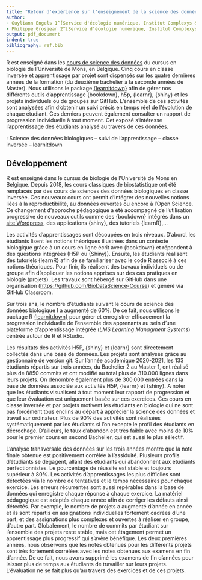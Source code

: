 ```yaml
---
title: "Retour d'expérience sur l'enseignement de la science des données biologiques en classe inversée"
author:
- Guyliann Engels 1^[Service d'écologie numérique, Institut Complexys & Infortech, Université de Mons, Belgique, guyliann.engels@umons.ac.be]
- Philippe Grosjean 2^[Service d'écologie numérique, Institut Complexys & Infortech, Université de Mons, Belgique, philippe.grosjean@umons.ac.be]
output: pdf_document
indent: true
bibliography: ref.bib
---
```


\begin{center}
\textbf{Résumé}
\end{center}
R est enseigné dans les [cours de science des données](https://wp.sciviews.org) du cursus en biologie de l'Université de Mons, en Belgique. Cinq cours en classe inversée et apprentissage par projet sont dispensés sur les quatre dernières années de la formation (du deuxième bachelier à la seconde années de Master). Nous utilisons le package [{learnitdown}](https://www.sciviews.org/learnitdown/) afin de gérer nos différents outils d'apprentissage {bookdown}, h5p, {learnr}, {shiny} et les projets individuels ou de groupes sur GitHub. L'ensemble de ces activités sont analysées afin d'obtenir un suivi précis en temps réel de l'évolution de chaque étudiant. Ces derniers peuvent également consulter un rapport de progression individuelle à tout moment. Cet exposé s'intéresse l'apprentissage des étudiants analysé au travers de ces données.

\noindent \textbf{Mots-clefs} : Science des données biologiques -- suivi de l'apprentissage -- classe inversée -- learnitdown

## Développement 

R est enseigné dans le cursus de biologie de l'Université de Mons en Belgique. Depuis 2018, les cours classiques de biostatistique ont été remplacés par des cours de sciences des données biologiques en classe inversée. Ces nouveaux cours ont permit d'intégrer des nouvelles notions liées à la reproductibilité, au données ouvertes ou encore à l'Open Science. Ce changement d'approche pédagogique a été accompagné de l'utilisation progressive de nouveaux outils comme des {bookdown} intégrés dans un [site Wordpress](https://wp.sciviews.org), des applications {shiny}, des tutoriels {learnR},...

Les activités d'apprentissages sont découpées en trois niveaux. D'abord, les étudiants lisent les notions théoriques illustrées dans un contexte biologique grâce à un cours en ligne écrit avec {bookdown} et répondent à des questions intégrées (H5P ou {Shiny}). Ensuite, les étudiants réalisent des tutoriels {learnR} afin de se familiariser avec le code R associé à ces notions théoriques. Pour finir, ils réalisent des travaux individuels ou de groupe afin d'appliquer les notions apprises sur des cas pratiques en biologie (projets). Les travaux sont hébergé sur GitHub dans une organisation (<https://github.com/BioDataScience-Course>) et généré via GitHub Classroom.

Sur trois ans, le nombre d'étudiants suivant le cours de science des données biologique I a augmenté de 60%.  De ce fait, nous utilisons le package R [{learnitdown}](https://github.com/SciViews/learnitdown) pour gérer et enregistrer efficacement la progression individuelle de l'ensemble des apprenants au sein d'une plateforme d'apprentissage intégrée (*LMS Learning Managment Systems*) centrée autour de R et RStudio.

Les résultats des activités H5P, {shiny} et {learnr} sont directement collectés dans une base de données. Les projets sont analysés grâce au gestionnaire de version git. Sur l'année académique 2020-2021, les 133 étudiants répartis sur trois années, du Bachelier 2 au Master 1, ont réalisé plus de 8850 commits et ont modifié au total plus de 310.000 lignes dans leurs projets. On dénombre également plus de 300.000 entrées dans la base de données associée aux activités H5P, {learnr} et {shiny}. A noter que les étudiants visualisent à tout moment leur rapport de progression et que leur évaluation est uniquement basée sur ces exercices. Ces cours en classe inversée et par projets motivent les étudiants en biologie qui ne sont pas forcément tous enclins au départ à apprécier la science des données et travail sur ordinateur. Plus de 90% des activités sont réalisées systématiquement par les étudiants si l'on excepte le profil des étudiants en décrochage. D'ailleurs, le taux d'abandon est très faible avec moins de 10% pour le premier cours en second Bachelier, qui est aussi le plus sélectif. 

L'analyse transversale des données sur les trois années montre que la note finale obtenue est positivement corrélée à l'assiduité. Plusieurs profils d'étudiants se dégagent, allant des étudiants qui abandonnent aux étudiants perfectionnistes. Le pourcentage de réussite est stable et toujours supérieur à 80%. Les activités d'apprentissages les plus difficiles sont détectées via le nombre de tentatives et le temps nécessaires pour chaque exercice. Les erreurs récurrentes sont aussi repérables dans la base de données qui enregistre chaque réponse à chaque exercice. La matériel pédagogique est adaptés chaque année afin de corriger les défauts ainsi détectés. Par exemple, le nombre de projets a augmenté d'année en année et ils sont répartis en assignations individuelles fortement cadrées d'une part, et des assignations plus complexes et ouvertes à réaliser en groupe, d'autre part. Globalement, le nombre de commits par étudiant sur l'ensemble des projets reste stable, mais cet étagement permet un apprentissage plus progressif qui s'avère bénéfique. Les deux premières années, nous observons que les notes obtenues pour les différents projets sont très fortement corrélées avec les notes obtenues aux examens en fin d'année. De ce fait, nous avons supprimé les examens de fin d'années pour laisser plus de temps aux étudiants de travailler sur leurs projets. L'évaluation ne se fait plus qu'au travers des exercices et de ces projets.
